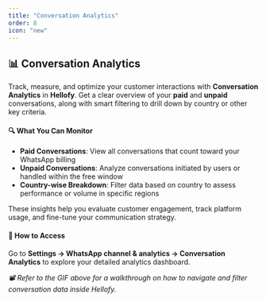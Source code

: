 ```yaml
---
title: "Conversation Analytics"
order: 8
icon: "new"
---
```


## 📊 Conversation Analytics

Track, measure, and optimize your customer interactions with **Conversation Analytics** in **Hellofy**. Get a clear overview of your **paid** and **unpaid** conversations, along with smart filtering to drill down by country or other key criteria.

#### 🔍 What You Can Monitor

- **Paid Conversations**: View all conversations that count toward your WhatsApp billing
- **Unpaid Conversations**: Analyze conversations initiated by users or handled within the free window
- **Country-wise Breakdown**: Filter data based on country to assess performance or volume in specific regions

These insights help you evaluate customer engagement, track platform usage, and fine-tune your communication strategy.

#### 🚀 How to Access

Go to **Settings → WhatsApp channel & analytics → Conversation Analytics** to explore your detailed analytics dashboard.

<DefaultVector />

_📽️ Refer to the GIF above for a walkthrough on how to navigate and filter conversation data inside Hellofy._
